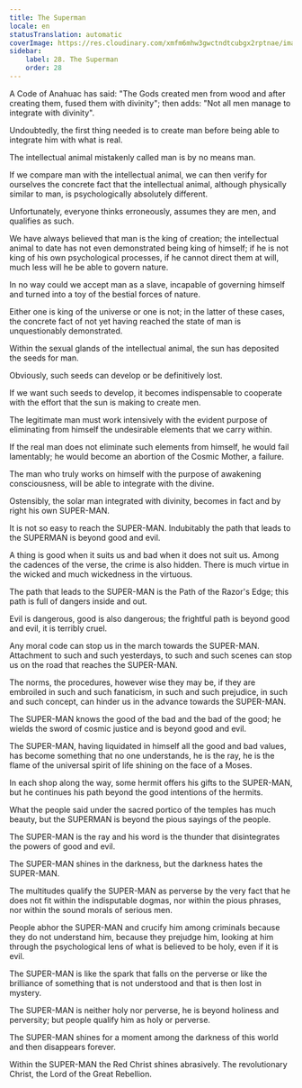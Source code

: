 ```yaml
---
title: The Superman
locale: en
statusTranslation: automatic
coverImage: https://res.cloudinary.com/xmfm6mhw3gwctndtcubgx2rptnae/image/upload/v1741354419/small_cover_la_gran_rebelion_28716e29d2.webp
sidebar:
    label: 28. The Superman
    order: 28
---
```

A Code of Anahuac has said: "The Gods created men from wood and after creating them, fused them with divinity"; then adds: "Not all men manage to integrate with divinity".

Undoubtedly, the first thing needed is to create man before being able to integrate him with what is real.

The intellectual animal mistakenly called man is by no means man.

If we compare man with the intellectual animal, we can then verify for ourselves the concrete fact that the intellectual animal, although physically similar to man, is psychologically absolutely different.

Unfortunately, everyone thinks erroneously, assumes they are men, and qualifies as such.

We have always believed that man is the king of creation; the intellectual animal to date has not even demonstrated being king of himself; if he is not king of his own psychological processes, if he cannot direct them at will, much less will he be able to govern nature.

In no way could we accept man as a slave, incapable of governing himself and turned into a toy of the bestial forces of nature.

Either one is king of the universe or one is not; in the latter of these cases, the concrete fact of not yet having reached the state of man is unquestionably demonstrated.

Within the sexual glands of the intellectual animal, the sun has deposited the seeds for man.

Obviously, such seeds can develop or be definitively lost.

If we want such seeds to develop, it becomes indispensable to cooperate with the effort that the sun is making to create men.

The legitimate man must work intensively with the evident purpose of eliminating from himself the undesirable elements that we carry within.

If the real man does not eliminate such elements from himself, he would fail lamentably; he would become an abortion of the Cosmic Mother, a failure.

The man who truly works on himself with the purpose of awakening consciousness, will be able to integrate with the divine.

Ostensibly, the solar man integrated with divinity, becomes in fact and by right his own SUPER-MAN.

It is not so easy to reach the SUPER-MAN. Indubitably the path that leads to the SUPERMAN is beyond good and evil.

A thing is good when it suits us and bad when it does not suit us. Among the cadences of the verse, the crime is also hidden. There is much virtue in the wicked and much wickedness in the virtuous.

The path that leads to the SUPER-MAN is the Path of the Razor's Edge; this path is full of dangers inside and out.

Evil is dangerous, good is also dangerous; the frightful path is beyond good and evil, it is terribly cruel.

Any moral code can stop us in the march towards the SUPER-MAN. Attachment to such and such yesterdays, to such and such scenes can stop us on the road that reaches the SUPER-MAN.

The norms, the procedures, however wise they may be, if they are embroiled in such and such fanaticism, in such and such prejudice, in such and such concept, can hinder us in the advance towards the SUPER-MAN.

The SUPER-MAN knows the good of the bad and the bad of the good; he wields the sword of cosmic justice and is beyond good and evil.

The SUPER-MAN, having liquidated in himself all the good and bad values, has become something that no one understands, he is the ray, he is the flame of the universal spirit of life shining on the face of a Moses.

In each shop along the way, some hermit offers his gifts to the SUPER-MAN, but he continues his path beyond the good intentions of the hermits.

What the people said under the sacred portico of the temples has much beauty, but the SUPERMAN is beyond the pious sayings of the people.

The SUPER-MAN is the ray and his word is the thunder that disintegrates the powers of good and evil.

The SUPER-MAN shines in the darkness, but the darkness hates the SUPER-MAN.

The multitudes qualify the SUPER-MAN as perverse by the very fact that he does not fit within the indisputable dogmas, nor within the pious phrases, nor within the sound morals of serious men.

People abhor the SUPER-MAN and crucify him among criminals because they do not understand him, because they prejudge him, looking at him through the psychological lens of what is believed to be holy, even if it is evil.

The SUPER-MAN is like the spark that falls on the perverse or like the brilliance of something that is not understood and that is then lost in mystery.

The SUPER-MAN is neither holy nor perverse, he is beyond holiness and perversity; but people qualify him as holy or perverse.

The SUPER-MAN shines for a moment among the darkness of this world and then disappears forever.

Within the SUPER-MAN the Red Christ shines abrasively. The revolutionary Christ, the Lord of the Great Rebellion.

